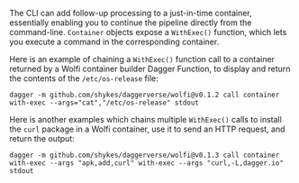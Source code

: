 The CLI can add follow-up processing to a just-in-time container, essentially enabling you to continue the pipeline directly from the command-line. `Container` objects expose a `WithExec()` function, which lets you execute a command in the corresponding container.

Here is an example of chaining a `WithExec()` function call to a container returned by a Wolfi container builder Dagger Function, to display and return the contents of the `/etc/os-release` file:

```shell
dagger -m github.com/shykes/daggerverse/wolfi@v0.1.2 call container with-exec --args="cat","/etc/os-release" stdout
```

Here is another examples which chains multiple `WithExec()` calls to install the `curl` package in a Wolfi container, use it to send an HTTP request, and return the output:

```shell
dagger -m github.com/shykes/daggerverse/wolfi@v0.1.3 call container with-exec --args "apk,add,curl" with-exec --args "curl,-L,dagger.io" stdout
```
